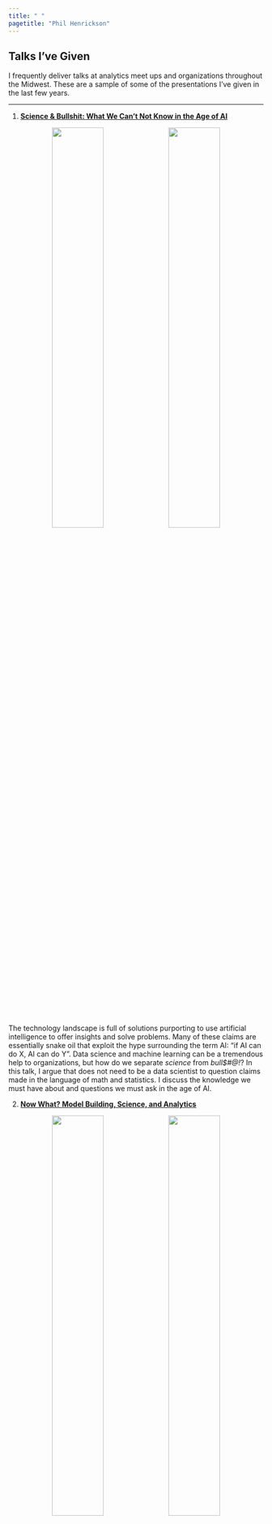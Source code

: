 ```yaml
---
title: " "
pagetitle: "Phil Henrickson"
---
```


## Talks I've Given

I frequently deliver talks at analytics meet ups and organizations throughout the Midwest. These are a sample of some of the presentations I've given in the last few years.

---

1. [**Science & Bullshit: What We Can't Not Know in the Age of AI**](https://github.com/phenrickson/talks/blob/main/science_and_bullshit.pdf)

<center>

![](images/science_and_bullshit.png){width=45%} ![](images/confusion_matrix.png){width=45%}

</center>

The technology landscape is full of solutions purporting to use artificial intelligence to offer insights and solve problems. Many of these claims are essentially snake oil that exploit the hype surrounding the term AI: "if AI can do X, AI can do Y". Data science and machine learning can be a tremendous help to organizations, but how do we separate *science* from *bull$#@!*? In this talk, I argue that does not need to be a data scientist to question claims made in the language of math and statistics. I discuss the knowledge we must have about and questions we must ask in the age of AI.

2. [**Now What? Model Building, Science, and Analytics**](https://github.com/phenrickson/talks/blob/main/now_what_symposium.pdf)

<center>

![](images/now_what_intro.png){width=45%} ![](images/now_what_models.png){width=45%}

</center>

Organizations increasingly speak about being data-driven, but should this be our goal? In this talk I discuss philosophy of science and how we learn from data. I then illustrate the process of building predictive models with some of my own side projects: board games and minor league hockey.

[Board game version](https://github.com/phenrickson/talks/blob/main/now_what_symposium.pdf)

[Minor league hockey version](https://github.com/phenrickson/talks/blob/main/now_what.pdf)

---

3. [**What is this thing called data science?**](https://github.com/phenrickson/talks/blob/main/what-is-this-thing-called-data-science.pdf)

<center>

![](images/what_is_science_intro.png){width=45%} ![](images/what_is_science_model.png){width=45%}

</center>

Data science is on the roadmap for many organizations and businesses. What exactly is data science? What can it do? What can it not do? 

---

4. [**The Talk on Talks**](https://github.com/phenrickson/talks/blob/main/talk-on-talks.pdf)

<center>

![](images/talk_on_talks_intro.png){width=45%} ![](images/talk_on_talks_point.png){width=45%}

</center>

I've given a lot of talks as a professor and as a consultant. This a compilation of advice and lessons I've picked up over the years from giving talks. Massively inspired by a presentation my advisor gave in grad school.